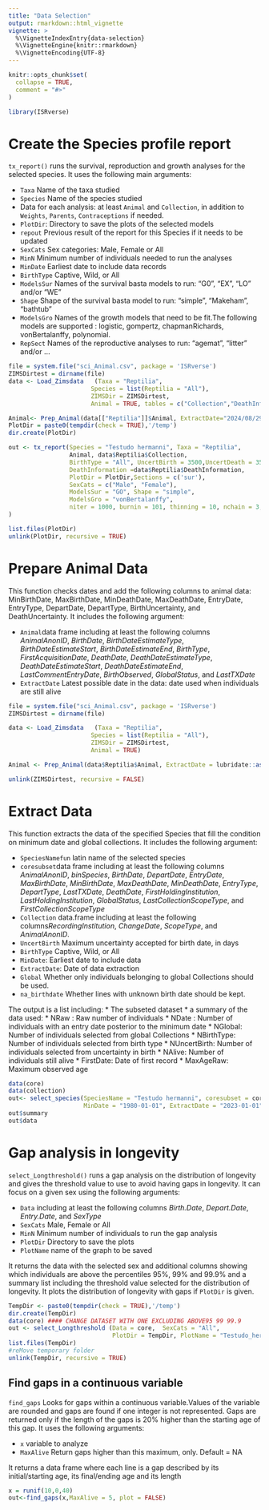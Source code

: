 ```yaml
---
title: "Data Selection"
output: rmarkdown::html_vignette
vignette: >
  %\VignetteIndexEntry{data-selection}
  %\VignetteEngine{knitr::rmarkdown}
  %\VignetteEncoding{UTF-8}
---
```


```r
knitr::opts_chunk$set(
  collapse = TRUE,
  comment = "#>"
)
```

```r
library(ISRverse)
```

<!-- WARNING - This vignette is generated by {fusen} from dev/flat_select.Rmd: do not edit by hand -->

# Create the Species profile report

`tx_report()` runs the survival, reproduction and growth analyses for the selected species. It uses the following main arguments:

* `Taxa` Name of the taxa studied
* `Species` Name of the species studied
*  Data for each analysis: at least `Animal` and `Collection`, in addition to `Weights`, `Parents`, `Contraceptions` if needed.   
* `PlotDir`: Directory to save the plots of the selected models
* `repout` Previous result of the report for this Species if it needs to be updated
* `SexCats` Sex categories: Male, Female or All 
* `MinN` Minimum number of individuals needed to run the analyses
* `MinDate` Earliest date to include data records
* `BirthType` Captive, Wild, or All
* `ModelsSur`  Names of the survival basta models to run: "G0", "EX", "LO" and/or "WE"
* `Shape` Shape of the survival basta model to run: "simple", "Makeham", "bathtub"
* `ModelsGro` Names of the growth models that need to be fit.The following models are supported : logistic, gompertz, chapmanRichards, vonBertalanffy, polynomial.
* `RepSect` Names of the reproductive analyses to run: "agemat", "litter" and/or ...



```r
file = system.file("sci_Animal.csv", package = 'ISRverse')
ZIMSDirtest = dirname(file)
data <- Load_Zimsdata	(Taxa = "Reptilia",
                       Species = list(Reptilia = "All"),
                       ZIMSDir = ZIMSDirtest,
                       Animal = TRUE, tables = c("Collection","DeathInformation"))

Animal<- Prep_Animal(data[["Reptilia"]]$Animal, ExtractDate="2024/08/29"  )
PlotDir = paste0(tempdir(check = TRUE),'/temp')
dir.create(PlotDir)

out <- tx_report(Species = "Testudo hermanni", Taxa = "Reptilia",
                 Animal, data$Reptilia$Collection, 
                 BirthType = "All", UncertBirth = 3500,UncertDeath = 3500, 
                 DeathInformation =data$Reptilia$DeathInformation,
                 PlotDir = PlotDir,Sections = c('sur'),
                 SexCats = c("Male", "Female"),
                 ModelsSur = "GO", Shape = "simple",
                 ModelsGro = "vonBertalanffy",
                 niter = 1000, burnin = 101, thinning = 10, nchain = 3, ncpus = 3
)

list.files(PlotDir)
unlink(PlotDir, recursive = TRUE)

```

# Prepare Animal Data

This function checks dates and add the following columns to animal data: MinBirthDate, MaxBirthDate, MinDeathDate, MaxDeathDate, EntryDate, EntryType, DepartDate, DepartType, BirthUncertainty, and DeathUncertainty. It includes the following argument:

* `Animal`data frame including at least the following columns *AnimalAnonID*,  *BirthDate*, *BirthDateEstimateType*, *BirthDateEstimateStart*, *BirthDateEstimateEnd*, *BirthType*, *FirstAcquisitionDate*, *DeathDate*, *DeathDateEstimateType*, *DeathDateEstimateStart*, *DeathDateEstimateEnd*, *LastCommentEntryDate*, *BirthObserved*, *GlobalStatus*, and  *LastTXDate*
* `ExtractDate`  Latest possible date in the data: date used when individuals are still alive


```r
file = system.file("sci_Animal.csv", package = 'ISRverse')
ZIMSDirtest = dirname(file)

data <- Load_Zimsdata	(Taxa = "Reptilia", 
                       Species = list(Reptilia = "All"),
                       ZIMSDir = ZIMSDirtest,
                       Animal = TRUE)

Animal <- Prep_Animal(data$Reptilia$Animal, ExtractDate = lubridate::as_date("2023/12/23"))

unlink(ZIMSDirtest, recursive = FALSE)
```

# Extract Data

This function extracts the data of the specified Species that fill the condition on minimum date and global collections. It includes the following argument:

* `SpeciesNamefun` latin name of the selected species
* `coresubset`data frame including at least the following columns *AnimalAnonID*, *binSpecies*, *BirthDate*, *DepartDate*, *EntryDate*, *MaxBirthDate*, *MinBirthDate*, *MaxDeathDate*, *MinDeathDate*, *EntryType*, *DepartType*,  *LastTXDate*, *DeathDate*, *FirstHoldingInstitution*, *LastHoldingInstitution*, *GlobalStatus*, *LastCollectionScopeType*, and *FirstCollectionScopeType*
* `Collection` data.frame including at least the following columns*RecordingInstitution*, *ChangeDate*, *ScopeType*, and *AnimalAnonID*.
* `UncertBirth` Maximum uncertainty accepted for birth date, in days
* `BirthType` Captive, Wild, or All
* `MinDate`: Earliest date to include data
* `ExtractDate`: Date of data extraction
* `Global` Whether only individuals belonging to global Collections should be used.
* `na_birthdate` Whether lines with unknown birth date should be kept.


The output is a list including:
* The subseted dataset
* a summary of the data used:
    * NRaw : Raw number of individuals
    * NDate : Number of individuals with an entry date posterior to the minimum date
    * NGlobal: Number of individuals selected from global Collections
    * NBirthType: Number of individuals selected from birth type
    * NUncertBirth: Number of individuals selected from uncertainty in birth
    * NAlive: Number of individuals still alive
    * FirstDate: Date of first record
    * MaxAgeRaw: Maximum observed age


```r
data(core)
data(collection)
out<- select_species(SpeciesName = "Testudo hermanni", coresubset = core, collection,
                     MinDate = "1980-01-01", ExtractDate = "2023-01-01")
out$summary
out$data
```

# Gap analysis in longevity

`select_Longthreshold()` runs a gap analysis on the distribution of longevity and gives the threshold value to use to avoid having gaps in longevity. It can focus on a given sex using the following arguments:

* `Data` including at least the following columns *Birth.Date*, *Depart.Date*, *Entry.Date*, and *SexType*
* `SexCats` Male, Female or All
* `MinN` Minimum number of individuals to run the gap analysis
* `PlotDir` Directory to save the plots
* `PlotName` name of the graph to be saved

It returns the data with the selected sex and additional columns showing which individuals are above the percentiles 95%, 99% and 99.9%
and a summary list including the threshold value selected for the distribution of longevity. It plots the distribution of longevity with gaps if `PlotDir` is given. 


```r
TempDir <- paste0(tempdir(check = TRUE),'/temp')
dir.create(TempDir)
data(core) #### CHANGE DATASET WITH ONE EXCLUDING ABOVE95 99 99.9
out <- select_Longthreshold (Data = core,  SexCats = "All", 
                             PlotDir = TempDir, PlotName = "Testudo_hermanni")
list.files(TempDir)
#reMove temporary folder
unlink(TempDir, recursive = TRUE)
```

## Find gaps in a continuous variable

`find_gaps` Looks for gaps within a continuous variable.Values of the variable are rounded and gaps are found if one integer is not represented. Gaps are returned only if the length of the gaps is 20% higher than the starting age of this gap. It uses the following arguments:

* `x` variable to analyze
* `MaxAlive` Return gaps higher than this maximum, only. Default = NA

It returns a data frame where each line is a gap described by its initial/starting age, its final/ending age and its length


```r
x = runif(10,0,40)
out<-find_gaps(x,MaxAlive = 5, plot = FALSE)
```

